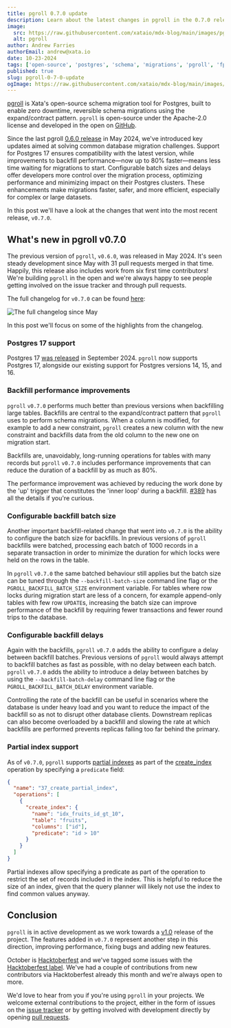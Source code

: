 ```yaml
---
title: pgroll 0.7.0 update
description: Learn about the latest changes in pgroll in the 0.7.0 release as we continue developing it into a leading open-source schema migration tool for Postgres.
image:
  src: https://raw.githubusercontent.com/xataio/mdx-blog/main/images/pgroll-update-0-6-0@2x.jpg
  alt: pgroll
author: Andrew Farries
authorEmail: andrew@xata.io
date: 10-23-2024
tags: ['open-source', 'postgres', 'schema', 'migrations', 'pgroll', 'fpSchemaMigrations', 'oss']
published: true
slug: pgroll-0-7-0-update
ogImage: https://raw.githubusercontent.com/xataio/mdx-blog/main/images/pgroll-update-0-6-0@2x.jpg
---
```


[pgroll](https://xata.io/pgroll) is Xata's open-source schema migration tool for Postgres, built to enable zero downtime, reversible schema migrations using the expand/contract pattern. `pgroll` is open-source under the Apache-2.0 license and developed in the open on [GitHub](https://github.com/xataio/pgroll).

Since the last pgroll [0.6.0 release](https://xata.io/blog/pgroll-0-6-0-update) in May 2024, we've introduced key updates aimed at solving common database migration challenges. Support for Postgres 17 ensures compatibility with the latest version, while improvements to backfill performance—now up to 80% faster—means less time waiting for migrations to start. Configurable batch sizes and delays offer developers more control over the migration process, optimizing performance and minimizing impact on their Postgres clusters. These enhancements make migrations faster, safer, and more efficient, especially for complex or large datasets.

In this post we'll have a look at the changes that went into the most recent release, `v0.7.0`.

## What's new in pgroll v0.7.0

The previous version of `pgroll`, `v0.6.0`, was released in May 2024. It's seen steady development since May with 31 pull requests merged in that time. Happily, this release also includes work from six first time contributors! We're building `pgroll` in the open and we're always happy to see people getting involved on the issue tracker and through pull requests.

The full changelog for `v0.7.0` can be found [here](https://github.com/xataio/pgroll/releases/tag/v0.7.0):

![The full changelog since May](images/whats-new-in-pgroll-0-7-0/changelog.png)

In this post we'll focus on some of the highlights from the changelog.

### Postgres 17 support

Postgres 17 [was released](https://www.postgresql.org/about/news/postgresql-17-released-2936/) in September 2024. `pgroll` now supports Postgres 17, alongside our existing support for Postgres versions 14, 15, and 16.

### Backfill performance improvements

`pgroll` `v0.7.0` performs much better than previous versions when backfilling large tables. Backfills are central to the expand/contract pattern that `pgroll` uses to perform schema migrations. When a column is modified, for example to add a new constraint, `pgroll` creates a new column with the new constraint and backfills data from the old column to the new one on migration start.

Backfills are, unavoidably, long-running operations for tables with many records but `pgroll` `v0.7.0` includes performance improvements that can reduce the duration of a backfill by as much as 80%.

The performance improvement was achieved by reducing the work done by the 'up' trigger that constitutes the 'inner loop' during a backfill. [#389](https://github.com/xataio/pgroll/pull/389) has all the details if you're curious.

### Configurable backfill batch size

Another important backfill-related change that went into `v0.7.0` is the ability to configure the batch size for backfills. In previous versions of `pgroll` backfills were batched, processing each batch of 1000 records in a separate transaction in order to minimize the duration for which locks were held on the rows in the table.

In `pgroll` `v0.7.0` the same batched behaviour still applies but the batch size can be tuned through the `--backfill-batch-size` command line flag or the `PGROLL_BACKFILL_BATCH_SIZE` environment variable. For tables where row locks during migration start are less of a concern, for example append-only tables with few row `UPDATE`s, increasing the batch size can improve performance of the backfill by requiring fewer transactions and fewer round trips to the database.

### Configurable backfill delays

Again with the backfills, `pgroll` `v0.7.0` adds the ability to configure a delay between backfill batches. Previous versions of `pgroll` would always attempt to backfill batches as fast as possible, with no delay between each batch. `pgroll` `v0.7.0` adds the ability to introduce a delay between batches by using the `--backfill-batch-delay` command line flag or the `PGROLL_BACKFILL_BATCH_DELAY` environment variable.

Controlling the rate of the backfill can be useful in scenarios where the database is under heavy load and you want to reduce the impact of the backfill so as not to disrupt other database clients. Downstream replicas can also become overloaded by a backfill and slowing the rate at which backfills are performed prevents replicas falling too far behind the primary.

### Partial index support

As of `v0.7.0`, `pgroll` supports [partial indexes](https://www.postgresql.org/docs/current/indexes-partial.html) as part of the [create_index](https://github.com/xataio/pgroll/blob/main/docs/README.md#create-index) operation by specifying a `predicate` field:

```json
{
  "name": "37_create_partial_index",
  "operations": [
    {
      "create_index": {
        "name": "idx_fruits_id_gt_10",
        "table": "fruits",
        "columns": ["id"],
        "predicate": "id > 10"
      }
    }
  ]
}
```

Partial indexes allow specifying a predicate as part of the operation to restrict the set of records included in the index. This is helpful to reduce the size of an index, given that the query planner will likely not use the index to find common values anyway.

## Conclusion

`pgroll` is in active development as we work towards a [v1.0](https://github.com/xataio/pgroll/milestone/2) release of the project. The features added in `v0.7.0` represent another step in this direction, improving performance, fixing bugs and adding new features.

October is [Hacktoberfest](https://hacktoberfest.com/) and we've tagged some issues with the [Hacktoberfest label](https://github.com/xataio/pgroll/issues?q=is%3Aissue+is%3Aopen+label%3Ahacktoberfest). We've had a couple of contributions from new contributors via Hacktoberfest already this month and we're always open to more.

We'd love to hear from you if you're using `pgroll` in your projects. We welcome external contributions to the project, either in the form of issues on the [issue tracker](https://github.com/xataio/pgroll/issues) or by getting involved with development directly by opening [pull requests](https://github.com/xataio/pgroll/pulls).
